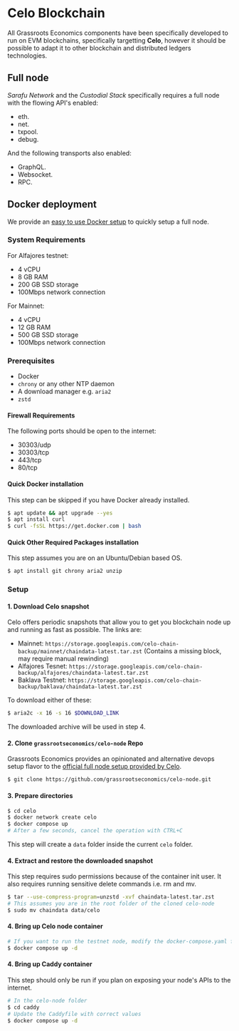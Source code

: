 
# Celo Blockchain

All Grassroots Economics components have been specifically developed to run on EVM blockchains, specifically targetting **Celo**, however it should be possible to adapt it to other blockchain and distributed ledgers technologies.

## Full node

_Sarafu Network_ and the _Custodial Stack_ specifically requires a full node with the flowing API's enabled:

- eth.
- net.
- txpool.
- debug.

And the following transports also enabled:

- GraphQL.
- Websocket.
- RPC.

## Docker deployment

We provide an [easy to use Docker setup](https://github.com/grassrootseconomics/celo-node) to quickly setup a full node.

### System Requirements

For Alfajores testnet:

- 4 vCPU
- 8 GB RAM
- 200 GB SSD storage
- 100Mbps network connection

For Mainnet:

- 4 vCPU
- 12 GB RAM
- 500 GB SSD storage
- 100Mbps network connection


### Prerequisites

- Docker
- `chrony` or any other NTP daemon
- A download manager e.g. `aria2`
- `zstd`

#### Firewall Requirements

The following ports should be open to the internet:

- 30303/udp
- 30303/tcp
- 443/tcp
- 80/tcp

#### Quick Docker installation

<Callout type="info" emoji="ℹ️">
  This step can be skipped if you have Docker already installed.
</Callout>


```bash
$ apt update && apt upgrade --yes
$ apt install curl
$ curl -fsSL https://get.docker.com | bash
```

#### Quick Other Required Packages installation

<Callout type="info" emoji="ℹ️">
  This step assumes you are on an Ubuntu/Debian based OS.
</Callout>

```bash
$ apt install git chrony aria2 unzip
```

### Setup

#### 1. Download Celo snapshot

Celo offers periodic snapshots that allow you to get you blockchain node up and running as fast as possible. The links are:

- Mainnet: `https://storage.googleapis.com/celo-chain-backup/mainnet/chaindata-latest.tar.zst` (Contains a missing block, may require manual rewinding)
- Alfajores Tesnet: `https://storage.googleapis.com/celo-chain-backup/alfajores/chaindata-latest.tar.zst`
- Baklava Testnet: `https://storage.googleapis.com/celo-chain-backup/baklava/chaindata-latest.tar.zst`

To download either of these:

```bash
$ aria2c -x 16 -s 16 $DOWNLOAD_LINK
```

The downloaded archive will be used in step 4.

#### 2. Clone `grassrootseconomics/celo-node` Repo

Grassroots Economics provides an opinionated and alternative devops setup flavor to the [official full node setup provided by Celo](https://docs.celo.org/network/node/run-mainnet).


```bash
$ git clone https://github.com/grassrootseconomics/celo-node.git
```

#### 3. Prepare directories

```bash
$ cd celo
$ docker network create celo
$ docker compose up
# After a few seconds, cancel the operation with CTRL+C
```

This step will create a `data` folder inside the current `celo` folder.

#### 4. Extract and restore the downloaded snapshot

<Callout type="warning" emoji="⚠️">
  This step requires sudo permissions because of the container init user. It also requires running sensitive delete commands i.e. rm and mv.
</Callout>

```bash
$ tar --use-compress-program=unzstd -xvf chaindata-latest.tar.zst
# This assumes you are in the root folder of the cloned celo-node
$ sudo mv chaindata data/celo
```

#### 4. Bring up Celo node container

```bash
# If you want to run the testnet node, modify the docker-compose.yaml file first! i.e. --alfajores flag
$ docker compose up -d
```

#### 4. Bring up Caddy container

<Callout type="info" emoji="ℹ️">
  This step should only be run if you plan on exposing your node's APIs to the internet.
</Callout>

```bash
# In the celo-node folder
$ cd caddy
# Update the Caddyfile with correct values
$ docker compose up -d
```